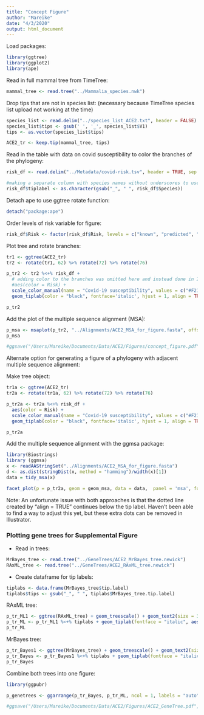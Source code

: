 ```yaml
---
title: "Concept Figure"
author: "Mareike"
date: "4/3/2020"
output: html_document
---
```


Load packages:
```r
library(ggtree)
library(ggplot2)
library(ape)
```

Read in full mammal tree from TimeTree:
```r
mammal_tree <- read.tree("../Mammalia_species.nwk")
```

Drop tips that are not in species list: (necessary because TimeTree species list upload not working at the time)
```r
species_list <- read.delim("../species_list_ACE2.txt", header = FALSE)
species_list$tips <- gsub(' ', '_', species_list$V1)
tips <- as.vector(species_list$tips)

ACE2_tr <- keep.tip(mammal_tree, tips)
```

Read in the table with data on covid susceptibility to color the branches of the phylogeny:
```r
risk_df <- read.delim("../Metadata/covid-risk.tsv", header = TRUE, sep = "\t")

#making a separate column with species names without underscores to use as tiplabels for the tree
risk_df$tiplabel <- as.character(gsub("_", " ", risk_df$Species))
```

Detach ape to use ggtree rotate function:
```r
detach("package:ape")
```

Order levels of risk variable for figure:
```r
risk_df$Risk <- factor(risk_df$Risk, levels = c("known", "predicted", "uncertain", "low", "none"))
```


Plot tree and rotate branches:
```r
tr1 <- ggtree(ACE2_tr)
tr2 <- rotate(tr1, 62) %>% rotate(72) %>% rotate(76)

p_tr2 <- tr2 %<+% risk_df + 
  # adding color to the branches was omitted here and instead done in Illustrator, because msaplot throws an error, if included. See below for another option to generate a combo figure for phylogeny and multiple sequence alignment.
  #aes(color = Risk) + 
  scale_color_manual(name = "Covid-19 susceptibility", values = c("#F21A00", "#E58600", "#E8C520", "#82B8B6", "#3B9AB2"), na.translate = TRUE, na.value = "black", guide = "legend") +
  geom_tiplab(color = "black", fontface='italic', hjust = 1, align = TRUE, offset = 30, aes(label=tiplabel))

p_tr2 
```

Add the plot of the multiple sequence alignment (MSA):
```r
p_msa <- msaplot(p_tr2, "../Alignments/ACE2_MSA_for_figure.fasta", offset = 33, width = 0.9)
p_msa

#ggsave("/Users/Mareike/Documents/Data/ACE2/Figures/concept_figure.pdf", plot = p_msa, width = 21, height = 10, units = "in", useDingbats=FALSE)
```


Alternate option for generating a figure of a phylogeny with adjacent multiple sequence alignment:

Make tree object:
```r
tr1a <- ggtree(ACE2_tr)
tr2a <- rotate(tr1a, 62) %>% rotate(72) %>% rotate(76)

p_tr2a <- tr2a %<+% risk_df + 
  aes(color = Risk) + 
  scale_color_manual(name = "Covid-19 susceptibility", values = c("#F21A00", "#E58600", "#E8C520", "#82B8B6", "#3B9AB2"), na.translate = TRUE, na.value = "black", guide = "legend") +
  geom_tiplab(color = "black", fontface='italic', hjust = 1, align = TRUE, offset = 30, aes(label=tiplabel))

p_tr2a
```

Add the multiple sequence alignment with the ggmsa package:
```r
library(Biostrings)
library (ggmsa)
x <- readAAStringSet("../Alignments/ACE2_MSA_for_figure.fasta")
d <- as.dist(stringDist(x, method = "hamming")/width(x)[1])
data = tidy_msa(x)

facet_plot(p = p_tr2a, geom = geom_msa, data = data,  panel = 'msa', font = NULL, color = "Chemistry_AA") + xlim_tree(1)
```

Note: An unfortunate issue with both approaches is that the dotted line created by "align = TRUE" continues below the tip label. Haven't been able to find a way to adjust this yet, but these extra dots can be removed in Illustrator.

### Plotting gene trees for Supplemental Figure

* Read in trees:
```r
MrBayes_tree <- read.tree("../GeneTrees/ACE2_MrBayes_tree.newick")
RAxML_tree <- read.tree("../GeneTrees/ACE2_RAxML_tree.newick")
```

* Create dataframe for tip labels:
```r
tiplabs <- data.frame(MrBayes_tree$tip.label)
tiplabs$tips <- gsub("_", " ", tiplabs$MrBayes_tree.tip.label)
```

RAxML tree:
```r
p_tr_ML1 <- ggtree(RAxML_tree) + geom_treescale() + geom_text2(size = 3.5, aes(subset = !isTip, label=label, hjust = 1.2, vjust = -0.8))
p_tr_ML <- p_tr_ML1 %<+% tiplabs + geom_tiplab(fontface = "italic", aes(label = tips))
p_tr_ML
```

MrBayes tree:
```r
p_tr_Bayes1 <- ggtree(MrBayes_tree) + geom_treescale() + geom_text2(size = 3.5, aes(subset = !isTip, label=label, hjust = 1.2, vjust = -0.8))
p_tr_Bayes <- p_tr_Bayes1 %<+% tiplabs + geom_tiplab(fontface = "italic", aes(label = tips))
p_tr_Bayes
```

Combine both trees into one figure:
```r
library(ggpubr)

p_genetrees <- ggarrange(p_tr_Bayes, p_tr_ML, ncol = 1, labels = "auto")

#ggsave("/Users/Mareike/Documents/Data/ACE2/Figures/ACE2_GeneTree.pdf", plot = p_genetrees, width = 20, height = 15, units = "in", useDingbats = FALSE)
```
